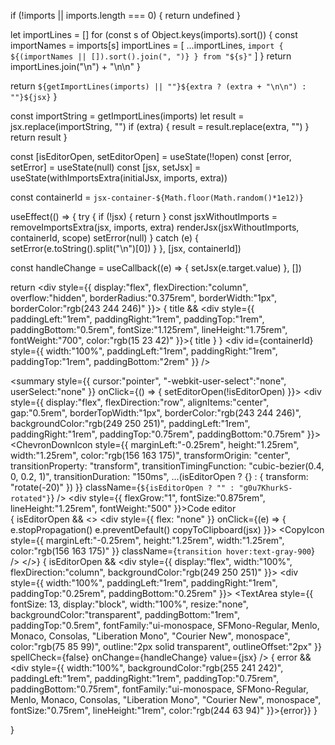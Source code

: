 
  if (!imports || imports.length === 0) {
    return undefined
  }

  let importLines = []
  for (const s of Object.keys(imports).sort()) {
    const importNames = imports[s]
    importLines = [
      ...importLines,
      `import { ${(importNames || []).sort().join(", ")} } from "${s}"`
    ]
  }
  return importLines.join("\n") + "\n\n"
}

  return `${getImportLines(imports) || ""}${extra ? (extra + "\n\n") : ""}${jsx}`
}

  const importString = getImportLines(imports)
  let result = jsx.replace(importString, "")
  if (extra) {
    result = result.replace(extra, "")
  }
  return result
}

  const [isEditorOpen, setEditorOpen] = useState(!!open)
  const [error, setError] = useState(null)
  const [jsx, setJsx] = useState(withImportsExtra(initialJsx, imports, extra))
  
  const containerId = `jsx-container-${Math.floor(Math.random()*1e12)}`

  useEffect(() => {
    try {
      if (!jsx) {
        return
      }
      const jsxWithoutImports = removeImportsExtra(jsx, imports, extra)
      renderJsx(jsxWithoutImports, containerId, scope)
      setError(null)
    } catch (e) {
      setError(e.toString().split("\n")[0])
    }
  }, [jsx, containerId])

  const handleChange = useCallback((e) => {
    setJsx(e.target.value)
  }, [])

  return <div style={{
        display:"flex",
        flexDirection:"column",
        overflow:"hidden",
        borderRadius:"0.375rem",
        borderWidth:"1px",
        borderColor:"rgb(243 244 246)"
      }}>
      <style>{`
        .g0u7KhurkS-rotated {
          transform: rotate(-90deg) !important;
        }`}
      </style>
    { title &&
      <div style={{
          paddingLeft:"1rem",
          paddingRight:"1rem",
          paddingTop:"1rem",
          paddingBottom:"0.5rem",
          fontSize:"1.125rem",
          lineHeight:"1.75rem",
          fontWeight:"700",
          color:"rgb(15 23 42)"
        }}>{ title }</div>
    }
    <div id={containerId} style={{
        width:"100%",
        paddingLeft:"1rem",
        paddingRight:"1rem",
        paddingTop:"1rem",
        paddingBottom:"2rem"
      }} />
    <div>
      <summary style={{
          cursor:"pointer",
          "-webkit-user-select":"none",
          userSelect:"none"
        }} onClick={() => {
          setEditorOpen(!isEditorOpen)
        }}>
        <div style={{
            display:"flex",
            flexDirection:"row",
            alignItems:"center",
            gap:"0.5rem",
            borderTopWidth:"1px",
            borderColor:"rgb(243 244 246)",
            backgroundColor:"rgb(249 250 251)",
            paddingLeft:"1rem",
            paddingRight:"1rem",
            paddingTop:"0.75rem",
            paddingBottom:"0.75rem"
          }}>
          <ChevronDownIcon style={{
              marginLeft:"-0.25rem",
              height:"1.25rem",
              width:"1.25rem",
              color:"rgb(156 163 175)",
              transformOrigin: "center",
              transitionProperty: "transform",
              transitionTimingFunction: "cubic-bezier(0.4, 0, 0.2, 1)",
              transitionDuration: "150ms",
              ...(isEditorOpen ? {} : {
                  transform: "rotate(-20)"
                })
            }}
            className={`${isEditorOpen ? "" : "g0u7KhurkS-rotated"}`} />
          <div style={{
              flexGrow:"1",
              fontSize:"0.875rem",
              lineHeight:"1.25rem",
              fontWeight:"500"
            }}>Code editor</div>
          { isEditorOpen && <>
            <div style={{ flex: "none" }} onClick={(e) => {
                e.stopPropagation()
                e.preventDefault()
                copyToClipboard(jsx)
              }}>
              <CopyIcon style={{
                  marginLeft:"-0.25rem",
                  height:"1.25rem",
                  width:"1.25rem",
                  color:"rgb(156 163 175)"
                }} className={`transition hover:text-gray-900`} />
            </div>
          </>}
        </div>
      </summary>
      { isEditorOpen &&
        <div style={{
            display:"flex",
            width:"100%",
            flexDirection:"column",
            backgroundColor:"rgb(249 250 251)"
          }}>
          <div style={{
              width:"100%",
              paddingLeft:"1rem",
              paddingRight:"1rem",
              paddingTop:"0.25rem",
              paddingBottom:"0.25rem"
            }}>
            <TextArea
              style={{
                fontSize: 13,
                display:"block",
                width:"100%",
                resize:"none",
                backgroundColor:"transparent",
                paddingBottom:"1rem",
                paddingTop:"0.5rem",
                fontFamily:"ui-monospace, SFMono-Regular, Menlo, Monaco, Consolas, \"Liberation Mono\", \"Courier New\", monospace",
                color:"rgb(75 85 99)",
                outline:"2px solid transparent",
                outlineOffset:"2px"
                }}
              spellCheck={false}
              onChange={handleChange} value={jsx} />
          </div>
          { error && <div style={{
              width:"100%",
              backgroundColor:"rgb(255 241 242)",
              paddingLeft:"1rem",
              paddingRight:"1rem",
              paddingTop:"0.75rem",
              paddingBottom:"0.75rem",
              fontFamily:"ui-monospace, SFMono-Regular, Menlo, Monaco, Consolas, \"Liberation Mono\", \"Courier New\", monospace",
              fontSize:"0.75rem",
              lineHeight:"1rem",
              color:"rgb(244 63 94)"
            }}>{error}</div>}
        </div>
      }
    </div>
  </div>
}
